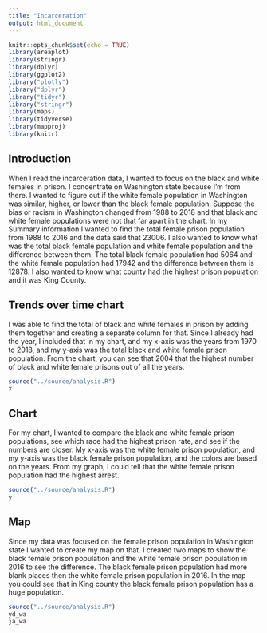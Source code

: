 ```yaml
---
title: "Incarceration"
output: html_document
---
```


```r
knitr::opts_chunk$set(echo = TRUE)
library(areaplot)
library(stringr)
library(dplyr)
library(ggplot2)
library("plotly")
library("dplyr")
library("tidyr")
library("stringr")
library(maps)
library(tidyverse)
library(mapproj)
library(knitr)
```

## Introduction
When I read the incarceration data, I wanted to focus on the black and white females in prison. I concentrate on Washington state because I'm from there. I wanted to figure out if the white female population in Washington was similar, higher, or lower than the black female population. Suppose the bias or racism in Washington changed from 1988 to 2018 and that black and white female populations were not that far apart in the chart. In my Summary information I wanted to find the total female prison population from 1988 to 2016 and the data said that 23006. I also wanted to know what was the total black female population and white female population and the difference between them. The total black female population had 5064 and the white female population had 17942 and the difference between them is 12878. I also wanted to know what county had the highest prison population and it was King County. 



## Trends over time chart
I was able to find the total of black and white females in prison by adding them together and creating a separate column for that. Since I already had the year, I included that in my chart, and my x-axis was the years from 1970 to 2018, and my y-axis was the total black and white female prison population. From the chart, you can see that 2004 that the highest number of black and white female prisons out of all the years.

```r
source("../source/analysis.R")
x
```


## Chart
For my chart, I wanted to compare the black and white female prison populations, see which race had the highest prison rate, and see if the numbers are closer. My x-axis was the white female prison population, and my y-axis was the black female prison population, and the colors are based on the years. From my graph, I could tell that the white female prison population had the highest arrest.

```r
source("../source/analysis.R")
y
```

## Map
Since my data was focused on the female prison population in Washington state I wanted to create my map on that. I created two maps to show the black female prison population and the white female prison population in 2016 to see the difference. The black female prison population had more blank places then the white female prison population in 2016. In the map you could see that in King county the black female prison population has a huge population. 

```r
source("../source/analysis.R")
yd_wa
ja_wa
```

